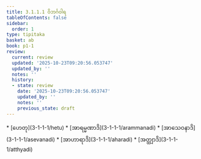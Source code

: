 ```yaml
---
title: 3.1.1.1 ဝိဘင်္ဂဝါရ
tableOfContents: false
sidebar:
  order: 1
type: tipitaka
basket: ab
book: p1-1
review:
  current: review
  updated: '2025-10-23T09:20:56.053747'
  updated_by: ''
  notes: ''
  history:
  - state: review
    date: '2025-10-23T09:20:56.053747'
    updated_by: ''
    notes: ''
    previous_state: draft
---
```



<ReviewStatus review={frontmatter.review} showDetails={true} />

<HypothesisAnnotation frontmatter={frontmatter} />

<DynamicBreadcrumb />



<TableOfContents book="p1-1" section="3.1.1.1">
* [ဟေတု](3-1-1-1/hetu)
* [အာရမ္မဏာဒိ](3-1-1-1/arammanadi)
* [အာသေဝနာဒိ](3-1-1-1/asevanadi)
* [အာဟာရာဒိ](3-1-1-1/aharadi)
* [အတ္ထျာဒိ](3-1-1-1/atthyadi)
</TableOfContents>